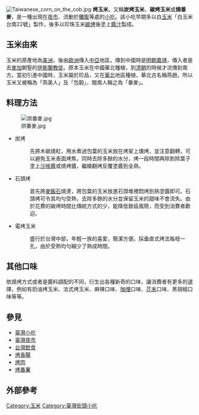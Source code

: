 {{Redirect|烧番麦}}
{{wwv}}
{{翻譯自|1=en |2=Corn on the cob |version=653376850 |insertversion=35633495}}
[[File:Taiwanese_corn_on_the_cob.jpg|thumb]]
'''烤玉米'''，又稱'''炭烤玉米'''、'''碳烤玉米'''或'''燒番麥'''，是一種出現在[[夜市|夜市]]、流動於[[攤販|攤販]]等處的[[小吃|小吃]]。該小吃早期多以白[[玉米|玉米]]「白玉米台南22號」製作，後多以珍珠玉米[[燒烤|碳烤]]後塗上[[醬汁|醬汁]]製成。

==玉米由來==
玉米的原產地為[[美洲|美洲]]，後由[[歐洲|歐洲]]傳入[[中亞|中亞]]地區，傳到中國時是[[明朝|明朝]][[嘉靖|嘉靖]]，傳入者是去[[麥加|麥加]]朝聖的[[伊斯蘭教徒|伊斯蘭教徒]]。原本玉米在中國華北種植，到[[清朝|清朝]]的時候才流傳到南方。當初引進中國時，玉米屬於珍品，又在[[華北|華北]]地區種植，華北古名稱燕趙，所以玉米又被稱為「燕美人」及「包穀」，閩南人稱之為「番麥」。

==料理方法==
[[File:烘番麥.jpg|right]]
* 炭烤
*: 先將木碳燒紅，用水煮過包葉的玉米放在烤架上燻烤，並注意翻轉，可以避免玉米表面烤焦，同時去除多餘的水分，烤一段時間再除剝除葉子塗上[[沙嗲醬|沙嗲醬]]或燒烤醬，繼續翻烤反覆塗醬到全熟。
* 石頭烤
*: 首先將[[麥飯石|麥飯石]]燒燙，將包葉的玉米放進石頭堆裡悶烤到熟塗醬即可。石頭烤可令其均勻受熱，去除多餘的水分並保留玉米的甜味不會流失。由於花費的碳烤時間比傳統方式的少，能降低致癌風險，而受到消費者歡迎。
* 電烤玉米
*: 盛行於台灣中部，年輕一族的喜愛，簡潔方便。採垂直式烤法每枝一孔，由於受熱均勻縮少了熟成時間。

==其他口味==
依燒烤方式或者是醬料調配的不同，衍生出各種新奇的口味，讓消費者有更多的選擇，例如有奶油烤玉米、法式烤玉米、麻辣口味、[[咖哩|咖哩]]口味、[[芥末|芥末]]口味、黑胡椒口味等等。

== 參見 ==
* [[臺灣小吃|臺灣小吃]]
* [[臺灣夜市|臺灣夜市]]
* [[台灣飲食|台灣飲食]]
*[[烤香腸|烤香腸]]
*[[烤肉|烤肉]]
*[[烤番薯|烤番薯]]

==外部參考==
{{commonscat|Roasted corn}}
[[Category:玉米|Category:玉米]]
[[Category:臺灣街頭小吃|Category:臺灣街頭小吃]]